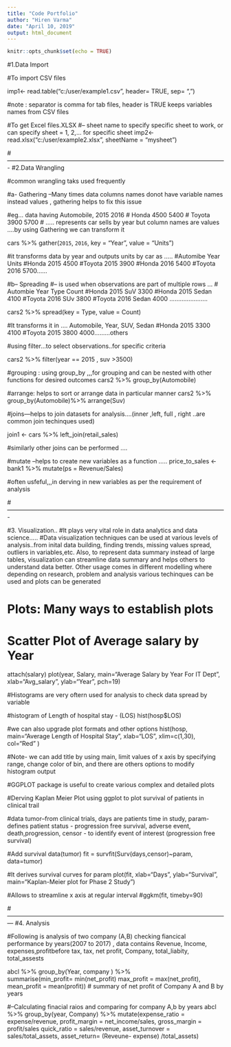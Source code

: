 ---
title: "Code Portfolio"
author: "Hiren Varma"
date: "April 10, 2019"
output: html_document
---

```{r setup, include=FALSE}
knitr::opts_chunk$set(echo = TRUE)
```

#1.Data Import

#To import CSV files

imp1<- read.table("c:/user/example1.csv", header= TRUE, sep= ",")

#note : separator is comma for tab files, header is TRUE keeps variables names from CSV files

#To get Excel files.XLSX 
#--   sheet name to specify specific sheet to work, or can specify sheet = 1, 2,... for specific sheet
imp2<- read.xlsx("c:/user/example2.xlsx", sheetName = "mysheet")



#-------------------------------------------------------------------------------------------------------------
#2.Data Wrangling

#common wrangling taks used frequently 

#a- Gathering --Many times data columns names donot have variable names instead values , gathering helps to fix this issue 

#eg... data having  Automobile,  2015  2016
#                    Honda       4500 5400
#                    Toyota      3900 5700
# ..... represents car sells by year but column names are values ....by using Gathering we can transform it 


cars %>% 
  gather(`2015`, `2016`, key = "Year", value = "Units")
  
  
#it transforms data by year and outputs units by car  as .....
#Automibe   Year  Units 
#Honda      2015  4500
#Toyota     2015  3900
#Honda      2016  5400
#Toyota     2016  5700......

#b-- Spreading 
#-- is used when observations are part of multiple rows ...
# Autombie   Year  Type  Count
#Honda      2015   SuV   3300
#Honda      2015   Sedan 4100
#Toyota     2016   SUv   3800
#Toyota     2016   Sedan 4000 ......................

cars2 %>%
    spread(key = Type, value = Count)
    
#It transforms it in .... Automobile, Year, SUV, Sedan 
#Honda  2015  3300  4100
#Toyota 2015  3800  4000.........others


#using filter...to select observations..for specific criteria

cars2 %>% filter(year == 2015 , suv >3500)


#grouping : using group_by ,,,for grouping and can be nested with other functions for desired outcomes
cars2 %>% group_by(Automobile)

#arrange:  helps to sort or arrange data in particular manner 
cars2 %>%
        group_by(Automobile)%>% 
        arrange(Suv)

#joins---helps to join datasets for analysis....(inner ,left, full , right ..are common join techinques used)

join1 <- cars %>% left_join(retail_sales)

#similarly other joins can be performed ....


#mutate --helps to create new variables as a function .....
price_to_sales <- bank1 %>% mutate(ps = Revenue/Sales)

#often usfeful,,,in derving in new variables as per the  requirement of analysis 




#-------------------------------------------------------------------------------------------------------------

#3. Visualization..
#It plays very vital role in data analytics and data science..... 
#Data visualization techniques can be used at various levels of analysis..from inital data building, finding trends, missing values spread, outliers in variables,etc. Also, to represent data summary instead of large tables, visualization can streamline data summary and helps others to understand data better. Other usage comes in different modelling where depending on research, problem and analysis various techinques can be used and plots can be generated

# Plots: Many ways to establish plots 

# Scatter Plot of Average salary by Year
attach(salary)
plot(year, Salary, main="Average Salary by Year For IT Dept", 
   xlab="Avg_salary ", ylab="Year ", pch=19)
   

#Histograms are very oftern used for analysis to check data spread by variable

#histogram of Length of hospital stay  - (LOS)
hist(hosp$LOS)

#we can also upgrade plot formats and other options
hist(hosp, 
     main="Average  Length of Hospital Stay", 
     xlab="LOS", 
     xlim=c(1,30),
     col="Red"
     )
     
#Note- we can add title by using main, limit values of x axis by specifying range, change color of bin, and there are others options to modify histogram output


#GGPLOT package is useful to create various complex and detailed plots 

#Derving Kaplan Meier Plot using ggplot  to plot survival of patients in clinical trail

#data tumor--from clinical trials, days are patients time in study, param- defines patient status - progression free survival, adverse event, death,progression, censor - to identify event of interest (progression free survival)

#Add survival 
data(tumor)
fit = survfit(Surv(days,censor)~param, data=tumor)


#It derives survival curves for param
plot(fit, xlab="Days", ylab="Survival ", main="Kaplan-Meier plot for Phase 2 Study")


#Allows to streamline x axis at regular interval
#ggkm(fit, timeby=90)






#---------------------------------------------------------------------------------------------------------------
#4. Analysis 

#Following is analysis of two company (A,B) checking fiancical performance by years(2007 to 2017) , data contains Revenue, Income, expenses,profitbefore tax, tax, net profit, Company, total_liabity, total_assests



abcl %>% 
  group_by(Year, company ) %>%                            
  summarise(min_profit= min(net_profit) max_profit = max(net_profit), mean_profit = mean(profit))  # summary of net profit of Company A and B by years
  
  
  
#--Calculating finacial raios and comparing for company A,b by years
  abcl %>%
 group_by(year, Company) %>%
 mutate(expense_ratio = expense/revenue, 
        profit_margin = net_income/sales,
        gross_margin = profit/sales
        quick_ratio = sales/revenue,
        asset_turnover =   sales/total_assets,
        asset_return=  (Reveune- expense) /total_assets) 
        
        
  
  
  



